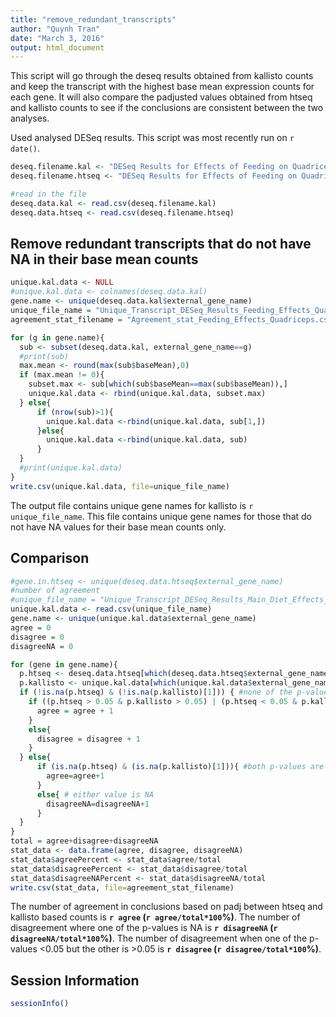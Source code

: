 ```yaml
---
title: "remove_redundant_transcripts"
author: "Quynh Tran"
date: "March 3, 2016"
output: html_document
---
```

This script will go through the deseq results obtained from kallisto counts and keep the transcript with the highest base mean expression counts for each gene. It will also compare the padjusted values obtained from htseq and kallisto counts to see if the conclusions are consistent between the two analyses.

Used analysed DESeq results.  This script was most recently run on `r date()`.

```r
deseq.filename.kal <- "DESeq Results for Effects of Feeding on Quadriceps - Kalllisto.csv"
deseq.filename.htseq <- "DESeq Results for Effects of Feeding on Quadriceps.csv"

#read in the file
deseq.data.kal <- read.csv(deseq.filename.kal)
deseq.data.htseq <- read.csv(deseq.filename.htseq)


```

Remove redundant transcripts that do not have NA in their base mean counts
------------------

```r
unique.kal.data <- NULL
#unique.kal.data <- colnames(deseq.data.kal)
gene.name <- unique(deseq.data.kal$external_gene_name)
unique_file_name = "Unique_Transcript_DESeq_Results_Feeding_Effects_Quadriceps_Kalllisto.csv"
agreement_stat_filename = "Agreement_stat_Feeding_Effects_Quadriceps.csv"

for (g in gene.name){
  sub <- subset(deseq.data.kal, external_gene_name==g)
  #print(sub)
  max.mean <- round(max(sub$baseMean),0)
  if (max.mean != 0){
    subset.max <- sub[which(sub$baseMean==max(sub$baseMean)),]
    unique.kal.data <- rbind(unique.kal.data, subset.max)
  } else{
      if (nrow(sub)>1){
        unique.kal.data <-rbind(unique.kal.data, sub[1,])
      }else{
        unique.kal.data <-rbind(unique.kal.data, sub)
      }
  }
  #print(unique.kal.data)
}
write.csv(unique.kal.data, file=unique_file_name)
```
  The output file contains unique gene names for kallisto is `r unique_file_name`. This file contains unique gene names for those that do not have NA values for their base mean counts only.
  
Comparison 
-------

```r
#gene.in.htseq <- unique(deseq.data.htseq$external_gene_name)
#number of agreement
#unique_file_name = "Unique_Transcript_DESeq_Results_Main_Diet_Effects_WAT_Kalllisto.csv"
unique.kal.data <- read.csv(unique_file_name)
gene.name <- unique(unique.kal.data$external_gene_name)
agree = 0
disagree = 0
disagreeNA = 0

for (gene in gene.name){
  p.htseq <- deseq.data.htseq[which(deseq.data.htseq$external_gene_name==gene), "padj"]
  p.kallisto <- unique.kal.data[which(unique.kal.data$external_gene_name==gene), "padj"]
  if (!is.na(p.htseq) & (!is.na(p.kallisto)[1])) { #none of the p-values are NA
    if ((p.htseq > 0.05 & p.kallisto > 0.05) | (p.htseq < 0.05 & p.kallisto < 0.05)){
      agree = agree + 1
    }
    else{
      disagree = disagree + 1
    }
  } else{
      if (is.na(p.htseq) & (is.na(p.kallisto)[1])){ #both p-values are NA
        agree=agree+1
      }
      else{ # either value is NA
        disagreeNA=disagreeNA+1
      }
  }
}
total = agree+disagree+disagreeNA
stat_data <- data.frame(agree, disagree, disagreeNA)
stat_data$agreePercent <- stat_data$agree/total
stat_data$disagreePercent <- stat_data$disagree/total
stat_data$disagreeNAPercent <- stat_data$disagreeNA/total
write.csv(stat_data, file=agreement_stat_filename)
```

  The number of agreement in conclusions based on padj between htseq and kallisto based counts is **`r agree` (`r agree/total*100`%)**. The number of disagreement where one of the p-values is NA is **`r disagreeNA` (`r disagreeNA/total*100`%)**. The number of disagreement when one of the p-values <0.05 but the other is >0.05 is **`r disagree` (`r disagree/total*100`%)**.
  
Session Information
---------------------

```r
sessionInfo()
```
